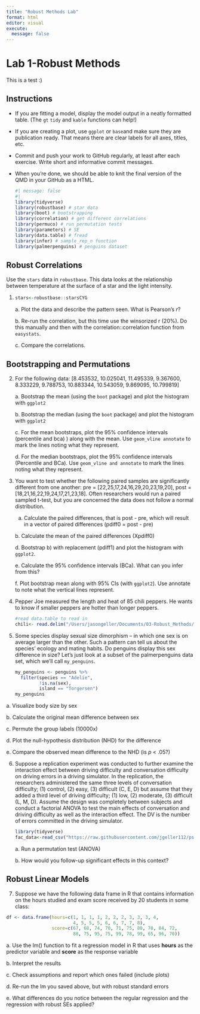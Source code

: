 ```yaml
---
title: "Robust Methods Lab"
format: html
editor: visual
execute: 
  message: false
---
```


# Lab 1-Robust Methods

This is a test :)

## Instructions

-   If you are fitting a model, display the model output in a neatly formatted table. (The `gt` `tidy` and `kable` functions can help!)

-   If you are creating a plot, use `ggplot` or `base`and make sure they are publication ready. That means there are clear labels for all axes, titles, etc.

-   Commit and push your work to GitHub regularly, at least after each exercise. Write short and informative commit messages.

-   When you're done, we should be able to knit the final version of the QMD in your GitHub as a HTML.

    ```r
    #| message: false
    #| 
    library(tidyverse)
    library(robustbase) # star data
    library(boot) # bootstrapping
    library(correlation) # get different correlations
    library(permuco) # run permutation tests
    library(parameters) # SE
    library(data.table) # fread 
    library(infer) # sample_rep_n function
    library(palmerpenguins) # penguins dataset


    ```

## Robust Correlations

Use the `stars` data in `robustbase`. This data looks at the relationship between temperature at the surface of a star and the light intensity.

1.  

    ```r
    stars<-robustbase::starsCYG
    ```

    a\. Plot the data and describe the pattern seen. What is Pearson's *r*?

    b\. Re-run the correlation, but this time use the winsorized r (20%). Do this manually and then with the correlation::correlation function from `easystats`.

    c\. Compare the correlations.

## Bootstrapping and Permutations

2.  For the following data: \[8.453532, 10.025041, 11.495339, 9.367600, 8.333229, 9.788753, 10.883344, 10.543059, 9.869095, 10.799819\]

    a\. Bootstrap the mean (using the `boot` package) and plot the histogram with `ggplot2`

    b\. Bootstrap the median (using the `boot` package) and plot the histogram with `ggplot2`

    c\. For the mean bootstraps, plot the 95% confidence intervals (percentile and bca) ) along with the mean. Use `geom_vline annotate` to mark the lines noting what they represent.

    d\. For the median bootstraps, plot the 95% confidence intervals (Percentile and BCa). Use `geom_vline and annotate` to mark the lines noting what they represent.

3.  You want to test whether the following paired samples are significantly different from one another: pre = \[22,25,17,24,16,29,20,23,19,20\], post = \[18,21,16,22,19,24,17,21,23,18\]. Often researchers would run a paired sampled t-test, but you are concerned the data does not follow a normal distribution.

    a.  Calculate the paired differences, that is post - pre, which will result in a vector of paired differences (pdiff0 = post - pre)

    b\. Calculate the mean of the paired differences (Xpdiff0)

    d\. Bootstrap b) with replacement (pdiff1) and plot the histogram with `ggplot2`.

    e\. Calculate the 95% confidence intervals (BCa). What can you infer from this?

    f\. Plot bootstrap mean along with 95% CIs (with `ggplot2`). Use annotate to note what the vertical lines represent.

4.  Pepper Joe measured the length and heat of 85 chili peppers. He wants to know if smaller peppers are hotter than longer peppers.

    ```r
    #read data.table to read in
    chili<- read.delim("/Users/jasongeller/Documents/03-Robust_Methods/data/chillis.csv")
    ```

5.  Some species display sexual size dimorphism -- in which one sex is on average larger than the other. Such a pattern can tell us about the species' ecology and mating habits. Do penguins display this sex difference in size? Let's just look at a subset of the palmerpenguins data set, which we'll call `my_penguins`.

    ```r
    my_penguins <- penguins %>% 
      filter(species == "Adelie",
             !is.na(sex), 
             island == "Torgersen") 
    my_penguins
    ```

a\. Visualize body size by sex

b\. Calculate the original mean difference between sex

c\. Permute the group labels (10000x)

d\. Plot the null-hypothesis distribution (NHD) for the difference

e\. Compare the observed mean difference to the NHD (is *p* \< .05?)

6.  Suppose a replication experiment was conducted to further examine the interaction effect between driving difficulty and conversation difficulty on driving errors in a driving simulator. In the replication, the researchers administered the same three levels of conversation difficulty; (1) control, (2) easy, (3) difficult (C, E, D) but assume that they added a third level of driving difficulty; (1) low, (2) moderate, (3) difficult (L, M, D). Assume the design was completely between subjects and conduct a factorial ANOVA to test the main effects of conversation and driving difficulty as well as the interaction effect. The DV is the number of errors committed in the driving simulator.

    ```r
    library(tidyverse)
    fac_data<-read_csv("https://raw.githubusercontent.com/jgeller112/psy503-psych_stats/master/static/assignment/data/fact_final.csv")


    ```

    a\. Run a permutation test (ANOVA)

    b\. How would you follow-up significant effects in this context?

## Robust Linear Models

7.  Suppose we have the following data frame in R that contains information on the hours studied and exam score received by 20 students in some class:

```r
df <- data.frame(hours=c(1, 1, 1, 1, 2, 2, 2, 3, 3, 3, 4,
                         4, 5, 5, 5, 6, 6, 7, 7, 8),
                 score=c(67, 68, 74, 70, 71, 75, 80, 70, 84, 72,
                         88, 75, 95, 75, 99, 78, 99, 65, 96, 70))

```

a\. Use the lm() function to fit a regression model in R that uses **hours** as the predictor variable and **score** as the response variable

b\. Interpret the results

c\. Check assumptions and report which ones failed (include plots)

d\. Re-run the lm you saved above, but with robust standard errors

e\. What differences do you notice between the regular regression and the regression with robust SEs applied?
